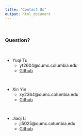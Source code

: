 ```yaml
---
title: "Contact Us"
output: html_document
---
```


\


### Question?

\


* Yuqi Tu
    + yt2604@cumc.columbia.edu
    + [Github](https://github.com/tuyuqi)

\


* Xin Yin
    + xy2364@cumc.columbia.edu
    + [Github](https://github.com/xy2364)

\


* Jiaqi Li
    + jl5025@cumc.columbia.edu
    + [Github](https://github.com/ljq312)